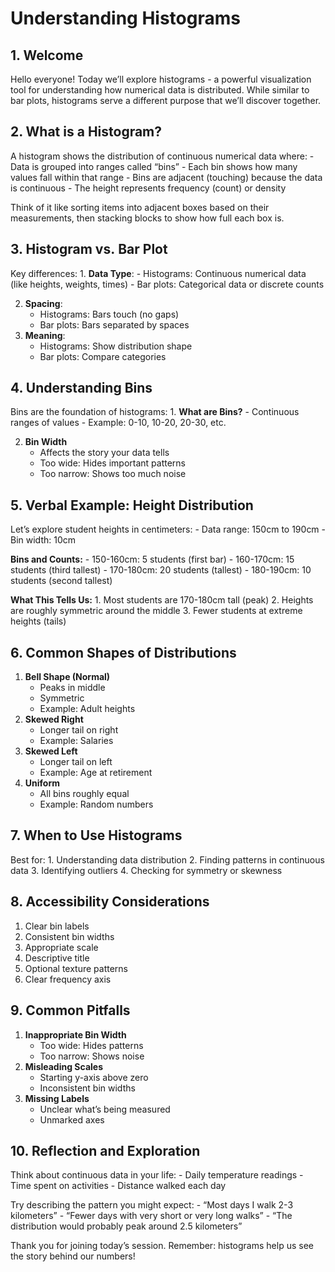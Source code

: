 # Understanding Histograms

## 1. Welcome
Hello everyone! Today we'll explore histograms - a powerful visualization tool for understanding how numerical data is distributed. While similar to bar plots, histograms serve a different purpose that we'll discover together.

## 2. What is a Histogram?
A histogram shows the distribution of continuous numerical data where:
- Data is grouped into ranges called "bins"
- Each bin shows how many values fall within that range
- Bins are adjacent (touching) because the data is continuous
- The height represents frequency (count) or density

Think of it like sorting items into adjacent boxes based on their measurements, then stacking blocks to show how full each box is.

## 3. Histogram vs. Bar Plot
Key differences:
1. **Data Type**:
   - Histograms: Continuous numerical data (like heights, weights, times)
   - Bar plots: Categorical data or discrete counts

2. **Spacing**:
   - Histograms: Bars touch (no gaps)
   - Bar plots: Bars separated by spaces

3. **Meaning**:
   - Histograms: Show distribution shape
   - Bar plots: Compare categories

## 4. Understanding Bins
Bins are the foundation of histograms:
1. **What are Bins?**
   - Continuous ranges of values
   - Example: 0-10, 10-20, 20-30, etc.

2. **Bin Width**
   - Affects the story your data tells
   - Too wide: Hides important patterns
   - Too narrow: Shows too much noise

## 5. Verbal Example: Height Distribution

Let's explore student heights in centimeters:
- Data range: 150cm to 190cm
- Bin width: 10cm

**Bins and Counts:**
- 150-160cm: 5 students (first bar)
- 160-170cm: 15 students (third tallest)
- 170-180cm: 20 students (tallest)
- 180-190cm: 10 students (second tallest)

**What This Tells Us:**
1. Most students are 170-180cm tall (peak)
2. Heights are roughly symmetric around the middle
3. Fewer students at extreme heights (tails)

## 6. Common Shapes of Distributions

1. **Bell Shape (Normal)**
   - Peaks in middle
   - Symmetric
   - Example: Adult heights

2. **Skewed Right**
   - Longer tail on right
   - Example: Salaries

3. **Skewed Left**
   - Longer tail on left
   - Example: Age at retirement

4. **Uniform**
   - All bins roughly equal
   - Example: Random numbers

## 7. When to Use Histograms
Best for:
1. Understanding data distribution
2. Finding patterns in continuous data
3. Identifying outliers
4. Checking for symmetry or skewness

## 8. Accessibility Considerations
1. Clear bin labels
2. Consistent bin widths
3. Appropriate scale
4. Descriptive title
5. Optional texture patterns
6. Clear frequency axis

## 9. Common Pitfalls
1. **Inappropriate Bin Width**
   - Too wide: Hides patterns
   - Too narrow: Shows noise

2. **Misleading Scales**
   - Starting y-axis above zero
   - Inconsistent bin widths

3. **Missing Labels**
   - Unclear what's being measured
   - Unmarked axes

## 10. Reflection and Exploration
Think about continuous data in your life:
- Daily temperature readings
- Time spent on activities
- Distance walked each day

Try describing the pattern you might expect:
- "Most days I walk 2-3 kilometers"
- "Fewer days with very short or very long walks"
- "The distribution would probably peak around 2.5 kilometers"

Thank you for joining today's session. Remember: histograms help us see the story behind our numbers!
